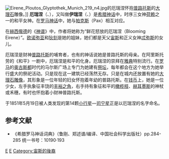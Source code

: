 [[File:Eirene_Ploutos_Glyptothek_Munich_219_n4.jpg|thumb]]的厄瑞涅怀抱[[普路托斯|普路托斯]]的[[大理石|大理石]]雕像。]]
'''厄瑞涅'''（{{lang-el|Εἰρήνη}}、{{lang-la|Eirene}}），又叫做'''伊瑞涅'''（{{lang-el|Ιρήνη}}、{{lang-la|Irene}}）是[[希腊神话|希腊神话]]中，时序三女神[[荷赖|荷赖]]之一的和平女神。在[[罗马神话|罗马神话]]中，她与[[帕克斯|帕克斯]]（Pax）相互对应。

在[[赫西俄德|赫西俄德]]的《[[神谱|神谱]]》中，作者将她称为“鲜花怒放的厄瑞涅（Blooming Eirene）”。[[欧诺弥亚|欧诺弥亚]]和[[狄刻|狄刻]]是她的姐妹，她们都是天父[[宙斯|宙斯]]和正义女神[[忒弥斯|忒弥斯]]的女儿。

厄瑞涅是财神[[普路托斯|普路托斯]]的哺育者，也有的神话说她是普路托斯的母亲。在阿里斯托劳的《和平》一剧中，厄瑞涅是和平的化身。厄瑞涅的崇拜在[[雅典|雅典]]特别流行。在[[罗马|罗马]]的[[奥古斯都|奥古斯都]]时代的马尔斯广场上专门为她建有[[祭坛|祭坛]]，每年都会在这个地方为她举行盛大的祭祀活动。只是现在这一建筑已经荡然无存。只是在城内还放置有她的[[大理石|大理石]][[雕像|雕像]]，其形象是一位年轻的妇女怀抱着年幼的普路托斯。在[[钱币|钱币]]上，她是一位少女，左手执象征丰饶的[[丰裕之角|丰裕之角]]，右手持有象征和平的[[橄榄枝|橄榄枝]]、[[赫耳墨斯|赫耳墨斯]]的神杖或禾穗，有时也怀抱着小财神普路托斯。

于1851年5月19日被人类发现的第14颗[[小行星|小行星]]—[[司宁星|司宁星]]正是以厄瑞涅的名字命名。

== 参考文献 ==
*《希腊罗马神话词典》（鲁刚、郑述谱/编译、中国社会科学出版社）pp.284-285 统一书号：10190·193
{{希臘神話諸神}}
{{Authority control}}
[[Category:希腊女神|E]]
[[Category:和平女神|E]]
[[Category:宙斯的後裔|Category:宙斯的後裔]]